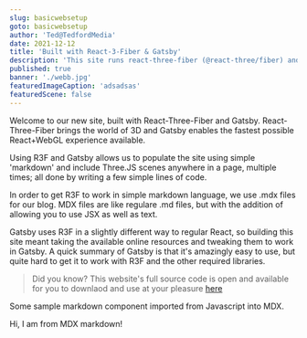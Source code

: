```yaml
---
slug: basicwebsetup
goto: basicwebsetup
author: 'Ted@TedfordMedia'
date: 2021-12-12
title: 'Built with React-3-Fiber & Gatsby'
description: 'This site runs react-three-fiber (@react-three/fiber) and Gatsby'
published: true
banner: './webb.jpg' 
featuredImageCaption: 'adsadsas'
featuredScene: false
---
```


 

Welcome to our new site, built with React-Three-Fiber and Gatsby.  React-Three-Fiber brings the world of 3D and Gatsby enables the fastest possible React+WebGL experience available.  

Using R3F and Gatsby allows us to populate the site using simple 'markdown' and include Three.JS scenes anywhere in a page, multiple times; all done by writing a few simple lines of code.

In order to get R3F to work in simple markdown language, we use .mdx files for our blog.  MDX files are like regulare .md files, but with the addition of allowing you to use JSX as well as text.  

Gatsby uses R3F in a slightly different way to regular React, so building this site meant taking the available online resources and tweaking them to work in Gatsby.  A quick summary of Gatsby is that it's amazingly easy to use, but quite hard to get it to work with R3F and the other required libraries.     

>Did you know? This website's full source code is open and available for you to downlaod and use at your pleasure <a href="https://github.com/TedfordMedia/tedfordmedia">here</a>
  
Some sample markdown component imported from Javascript into MDX.
 
<Message>
        Hi, I am from MDX markdown!    
</Message>   